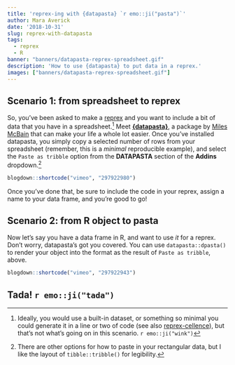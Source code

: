 ```yaml
---
title: 'reprex-ing with {datapasta} `r emo::ji("pasta")`'
author: Mara Averick
date: '2018-10-31'
slug: reprex-with-datapasta
tags:
  - reprex
  - R
banner: "banners/datapasta-reprex-spreadsheet.gif"
description: 'How to use {datapasta} to put data in a reprex.'
images: ["banners/datapasta-reprex-spreadsheet.gif"]
---
```


## Scenario 1: from spreadsheet to reprex

So, you've been asked to make a [reprex](https://reprex.tidyverse.org/) and you want to include a bit of data that you have in a spreadsheet.[^1] Meet [**{datapasta}**](https://github.com/MilesMcBain/datapasta), a package by [Miles McBain](https://milesmcbain.xyz/) that can make your life a whole lot easier. Once you've installed datapasta, you simply copy a selected number of rows from your spreadsheet (remember, this is a _minimal_ reproducible example), and select the `Paste as tribble` option from the **DATAPASTA** section of the **Addins** dropdown.[^2] 

```r
blogdown::shortcode("vimeo", "297922980")
```

Once you've done that, be sure to include the code in your reprex, assign a name to your data frame, and you're good to go!

## Scenario 2: from R object to pasta

Now let's say you have a data frame in R, and want to use _it_ for a reprex. Don't worry, datapasta's got you covered. You can use `datapasta::dpasta()` to render your object into the format as the result of `Paste as tribble`, above.

```r
blogdown::shortcode("vimeo", "297922943")
```


## Tada! `r emo::ji("tada")`


[^1]: Ideally, you would use a built-in dataset, or something so minimal you could generate it in a line or two of code (see also [reprex-cellence](https://maraaverick.rbind.io/2018/06/reprexcellence/)), but that's not what's going on in this scenario. `r emo::ji("wink")`  
[^2]: There are other options for how to paste in your rectangular data, but I like the layout of `tibble::tribble()` for legibility.  
